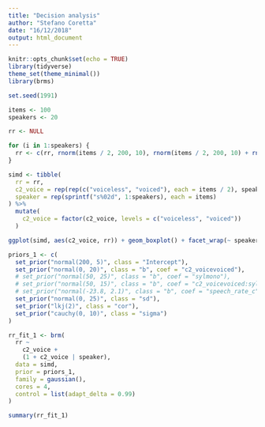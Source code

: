 ```yaml
---
title: "Decision analysis"
author: "Stefano Coretta"
date: "16/12/2018"
output: html_document
---
```


```r
knitr::opts_chunk$set(echo = TRUE)
library(tidyverse)
theme_set(theme_minimal())
library(brms)
```

```r
set.seed(1991)

items <- 100
speakers <- 20

rr <- NULL

for (i in 1:speakers) {
  rr <- c(rr, rnorm(items / 2, 200, 10), rnorm(items / 2, 200, 10) + rnorm(1, 0, 3))
}

simd <- tibble(
  rr = rr,
  c2_voice = rep(rep(c("voiceless", "voiced"), each = items / 2), speakers),
  speaker = rep(sprintf("s%02d", 1:speakers), each = items)
) %>%
  mutate(
    c2_voice = factor(c2_voice, levels = c("voiceless", "voiced"))
  )
```

```r
ggplot(simd, aes(c2_voice, rr)) + geom_boxplot() + facet_wrap(~ speaker)
```

```r
priors_1 <- c(
  set_prior("normal(200, 5)", class = "Intercept"),
  set_prior("normal(0, 20)", class = "b", coef = "c2_voicevoiced"),
  # set_prior("normal(50, 25)", class = "b", coef = "sylmono"),
  # set_prior("normal(50, 15)", class = "b", coef = "c2_voicevoiced:sylmono"),
  # set_prior("normal(-23.8, 2.1)", class = "b", coef = "speech_rate_c"),
  set_prior("normal(0, 25)", class = "sd"),
  set_prior("lkj(2)", class = "cor"),
  set_prior("cauchy(0, 10)", class = "sigma")
)
```

```r
rr_fit_1 <- brm(
  rr ~
    c2_voice +
    (1 + c2_voice | speaker),
  data = simd,
  prior = priors_1,
  family = gaussian(),
  cores = 4,
  control = list(adapt_delta = 0.99)
)
```

```r
summary(rr_fit_1)
```

